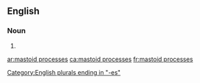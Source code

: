 ==English==

===Noun===
{{head|en|noun plural form|head=[[mastoid]] [[processes]]}}

# {{plural of|mastoid process|lang=en}}

[[Category:English plurals ending in "-es"]]

[[ar:mastoid processes]]
[[ca:mastoid processes]]
[[fr:mastoid processes]]